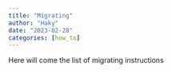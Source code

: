 ```yaml
---
title: "Migrating"
author: "Haky"
date: "2023-02-28"
categories: [how_to]
---
```


Here will come the list of migrating instructions
